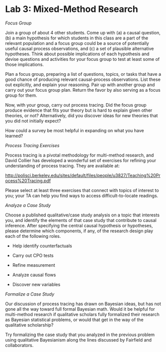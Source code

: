 # Lab 3: Mixed-Method Research

*Focus Group*

Join a group of about 4 other students. Come up with (a) a causal
question, (b) a main hypothesis for which students in this class are a
part of the relevant population and a focus group could be a source of
potentially useful causal process observations, and (c) a set of
plausible alternative hypotheses. Think about possible implications of
each hypothesis and devise questions and activities for your focus group
to test at least some of those implications.

Plan a focus group, preparing a list of questions, topics, or tasks that
have a good chance of producing relevant causal-process observations.
List these out explicitly, and explain your reasoning. Pair up with
another group and carry out your focus group plan. Return the favor by
also serving as a focus group for them.

Now, with your group, carry out process tracing. Did the focus group
produce evidence that fits your theory but is hard to explain given
other theories, or not? Alternatively, did you discover ideas for new
theories that you did not initially expect?

How could a survey be most helpful in expanding on what you have
learned?

*Process Tracing Exercises*

Process tracing is a pivotal methodology for multi-method research, and
David Collier has developed a wonderful set of exercises for refining
your understanding of process tracing. They are available at:

<http://polisci.berkeley.edu/sites/default/files/people/u3827/Teaching%20Process%20Tracing.pdf>

Please select at least three exercises that connect with topics of interest to you; 
your TA can help you find ways to access difficult-to-locate readings.

*Analyze a Case Study*

Choose a published qualitative/case study analysis on a topic that
interests you, and identify the elements of that case study that
contribute to causal inference. After specifying the central causal
hypothesis or hypotheses, please determine which components, if any, of
the research design play each of the following roles.

-   Help identify counterfactuals

-   Carry out CPO tests

-   Refine measurement

-   Analyze causal flows

-   Discover new variables

*Formalize a Case Study*

Our discussion of process tracing has drawn on Bayesian ideas, but has
not gone all the way toward full formal Bayesian math. Would it be
helpful for multi-method research if qualitative scholars fully
formalized their research as Bayesian statistical problems, or would
that get in the way of the qualitative scholarship?

Try formalizing the case study that you analyzed in the previous problem
using qualitative Bayesianism along the lines discussed by Fairfield and
collaborators.
